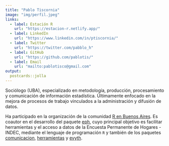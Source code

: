 ```yaml
---
title: "Pablo Tiscornia"
image: "img/perfil.jpeg"
links:
  - label: Estación R
    url: "https://estacion-r.netlify.app/"
  - label: LinkedIn
    url: "https://www.linkedin.com/in/ptiscornia/"
  - label: Twitter
    url: "https://twitter.com/pabblo_h"
  - label: GitHub
    url: "https://github.com/pablotis/"
  - label: Email
    url: "mailto:pablotisco@gmail.com"
output:
  postcards::jolla
---
```


Sociólogo (UBA), especializado en metodología, producción, procesamiento y comunicación de información estadística. Últimamente enfocado en la mejora de procesos de trabajo vinculados a la administración y difusión de datos.

Ha participado en la organización de la comunidad [R en Buenos Aires](https://renbaires.github.io/). Es coautor en el desarrollo del paquete [eph](https://holatam.github.io/eph/), cuyo principal objetivo es facilitar herramientas y el acceso a datos de la Encuesta Permanente de Hogares - INDEC, mediante el lenguaje de programación `R` y también de los paquetes [comunicacion](https://github.com/dnme-minturdep/comunicacion), [herramientas](https://github.com/dnme-minturdep/herramientas) y [evyth](https://github.com/dnme-minturdep/evyth). 